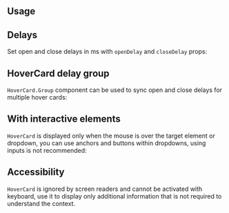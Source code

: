 

## Usage

<Demo data={HoverCardDemos.usage} />

## Delays

Set open and close delays in ms with `openDelay` and `closeDelay` props:

<Demo data={HoverCardDemos.delay} />

## HoverCard delay group

`HoverCard.Group` component can be used to sync open and close delays for multiple hover cards:

<Demo data={HoverCardDemos.group} />

## With interactive elements

`HoverCard` is displayed only when the mouse is over the target element or dropdown,
you can use anchors and buttons within dropdowns, using inputs is not recommended:

<Demo data={HoverCardDemos.profile} />

<TargetComponent component="HoverCard" />

## Accessibility

`HoverCard` is ignored by screen readers and cannot be activated with keyboard, use it to display only additional information
that is not required to understand the context.

